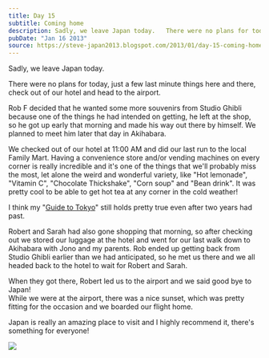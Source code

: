 ```yaml
---
title: Day 15
subtitle: Coming home
description: Sadly, we leave Japan today.   There were no plans for today, just a few last minute things here and there, check out of our hotel and head ...
pubDate: "Jan 16 2013"
source: https://steve-japan2013.blogspot.com/2013/01/day-15-coming-home.html
---
```



Sadly, we leave Japan today.

There were no plans for today, just a few last minute things here and there, check out of our hotel and head to the airport.

Rob F decided that he wanted some more souvenirs from Studio Ghibli because one of the things he had intended on getting, he left at the shop, so he got up early that morning and made his way out there by himself. We planned to meet him later that day in Akihabara.

We checked out of our hotel at 11:00 AM and did our last run to the local Family Mart. Having a convenience store and/or vending machines on every corner is really incredible and it's one of the things that we'll probably miss the most, let alone the weird and wonderful variety, like "Hot lemonade", "Vitamin C", "Chocolate Thickshake", "Corn soup" and "Bean drink". It was pretty cool to be able to get hot tea at any corner in the cold weather!

I think my "[Guide to Tokyo](https://blog.stevenocchipinti.com/travel/2009-japan/2010-01-15-guide-to-tokyo/)" still holds pretty true even after two years had past.

Robert and Sarah had also gone shopping that morning, so after checking out we stored our luggage at the hotel and went for our last walk down to Akihabara with Jono and my parents. Rob ended up getting back from Studio Ghibli earlier than we had anticipated, so he met us there and we all headed back to the hotel to wait for Robert and Sarah.

When they got there, Robert led us to the airport and we said good bye to Japan!  
While we were at the airport, there was a nice sunset, which was pretty fitting for the occasion and we boarded our flight home.

Japan is really an amazing place to visit and I highly recommend it, there's something for everyone!

<Img originalAspectRatio src="2012-japan/folulcilewwmyl1t9fwf.jpg" />
